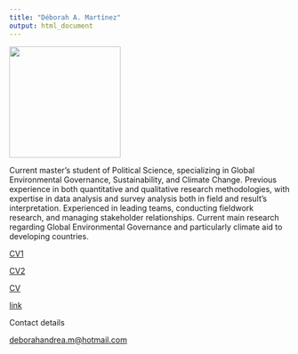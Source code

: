 ```yaml
---
title: "Déborah A. Martínez"
output: html_document
---
```







![](picture/me2.png){width="200"} 

Current master’s student of Political Science, specializing in Global Environmental Governance, Sustainability, and Climate Change. Previous experience in both quantitative and qualitative research methodologies, with expertise in data analysis and survey analysis both in field and result’s interpretation. Experienced in leading teams, conducting fieldwork research, and managing stakeholder relationships. Current main research regarding Global Environmental Governance and particularly climate aid to developing countries.


[CV1](<./academic_cv.pdf>)

[CV2](</academic_cv.pdf>)

[CV](https://drive.google.com/drive/my-drive)

<a href="file:///academic_cv.pdf">link</a>



Contact details 

<deborahandrea.m@hotmail.com>
